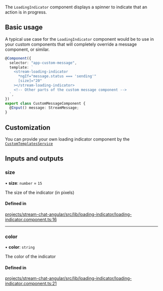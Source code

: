 The `LoadingIndicator` component displays a spinner to indicate that an action is in progress.

## Basic usage

A typical use case for the `LoadingIndicator` component would be to use in your custom components that will completely override a message component, or similar.

```typescript
@Component({
  selector: "app-custom-message",
  template: `
    <stream-loading-indicator
      *ngIf="message.status === 'sending'"
      [size]="20"
    ></stream-loading-indicator>
    <!-- Other parts of the custom message component -->
  `,
})
export class CustomMessageComponent {
  @Input() message: StreamMessage;
}
```

## Customization

You can provide your own loading indicator component by the [`CustomTemplatesService`](../services/CustomTemplatesService.mdx)

[//]: # "Start of generated content"
## Inputs and outputs 


### size

• **size**: `number` = `15`

The size of the indicator (in pixels)

#### Defined in

[projects/stream-chat-angular/src/lib/loading-indicator/loading-indicator.component.ts:16](https://github.com/GetStream/stream-chat-angular/blob/c9b6ba874aa202ed5a75eddf42a55392b127b33e/projects/stream-chat-angular/src/lib/loading-indicator/loading-indicator.component.ts#L16)

___

### color

• **color**: `string`

The color of the indicator

#### Defined in

[projects/stream-chat-angular/src/lib/loading-indicator/loading-indicator.component.ts:21](https://github.com/GetStream/stream-chat-angular/blob/c9b6ba874aa202ed5a75eddf42a55392b127b33e/projects/stream-chat-angular/src/lib/loading-indicator/loading-indicator.component.ts#L21)

[//]: # "End of generated content"
